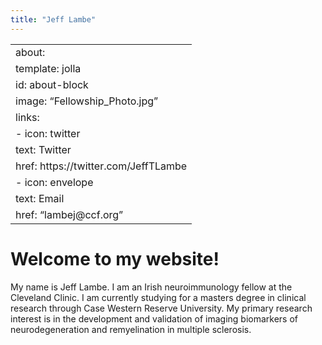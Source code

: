 ---
title: "Jeff Lambe"
---

---
about:
  template: jolla
  id: about-block
  image: "Fellowship_Photo.jpg"
  links:
    - icon: twitter
      text: Twitter
      href: https://twitter.com/JeffTLambe
    - icon: envelope
      text: Email
      href: "lambej@ccf.org"  
---

::: {#about-block}
:::

# Welcome to my website!

My name is Jeff Lambe. I am an Irish neuroimmunology fellow at the Cleveland Clinic. I am currently studying for a masters degree in clinical research through Case Western Reserve University. My primary research interest is in the development and validation of imaging biomarkers of neurodegeneration and remyelination in multiple sclerosis.
